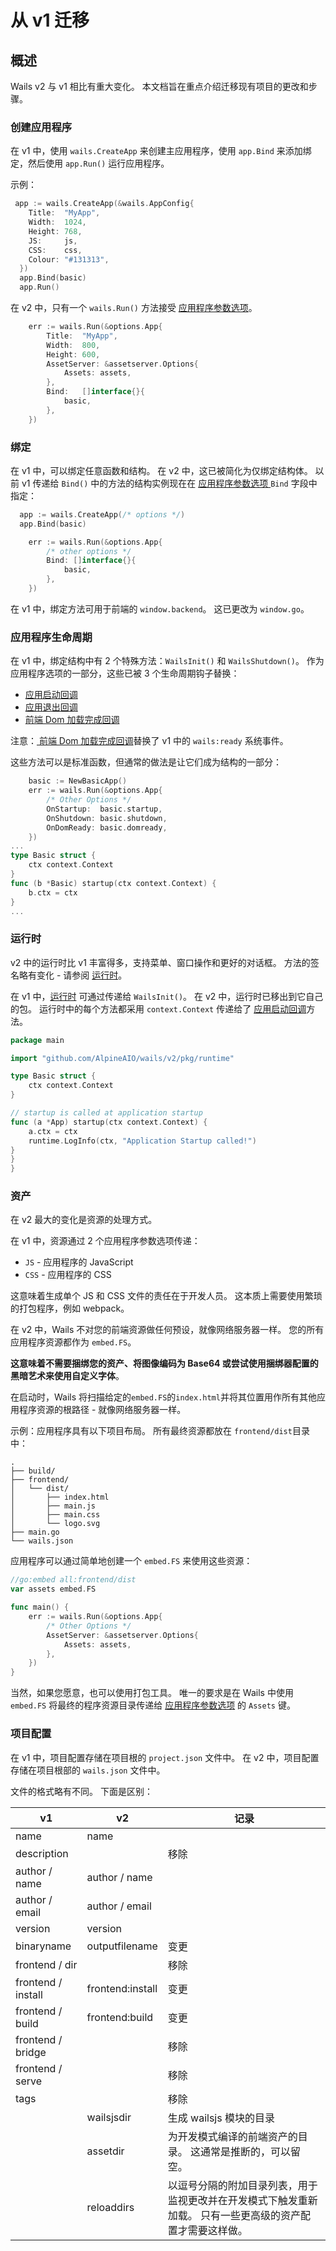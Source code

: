 # 从 v1 迁移

## 概述

Wails v2 与 v1 相比有重大变化。 本文档旨在重点介绍迁移现有项目的更改和步骤。

### 创建应用程序

在 v1 中，使用 `wails.CreateApp` 来创建主应用程序，使用 `app.Bind` 来添加绑定，然后使用 `app.Run()` 运行应用程序。

示例：

```go title="v1"
 app := wails.CreateApp(&wails.AppConfig{
    Title:  "MyApp",
    Width:  1024,
    Height: 768,
    JS:     js,
    CSS:    css,
    Colour: "#131313",
  })
  app.Bind(basic)
  app.Run()
```

在 v2 中，只有一个 `wails.Run()` 方法接受 [应用程序参数选项](../reference/options#应用程序参数选项)。

```go title="v2"
    err := wails.Run(&options.App{
        Title:  "MyApp",
        Width:  800,
        Height: 600,
        AssetServer: &assetserver.Options{
            Assets: assets,
        },
        Bind:   []interface{}{
            basic,
        },
    })
```

### 绑定

在 v1 中，可以绑定任意函数和结构。 在 v2 中，这已被简化为仅绑定结构体。 以前 v1 传递给 `Bind()` 中的方法的结构实例现在在 [应用程序参数选项 ](../reference/options#应用程序参数选项)`Bind` 字段中指定：

```go title="v1"
  app := wails.CreateApp(/* options */)
  app.Bind(basic)
```

```go title="v2"
    err := wails.Run(&options.App{
        /* other options */
        Bind: []interface{}{
            basic,
        },
    })
```

在 v1 中，绑定方法可用于前端的 `window.backend`。 这已更改为 `window.go`。

### 应用程序生命周期

在 v1 中，绑定结构中有 2 个特殊方法：`WailsInit()` 和 `WailsShutdown()`。 作为应用程序选项的一部分，这些已被 3 个生命周期钩子替换：

- [应用启动回调](../reference/options.mdx#onstartup)
- [应用退出回调](../reference/options.mdx#onshutdown)
- [前端 Dom 加载完成回调](../reference/options.mdx#ondomready)

注意：[ 前端 Dom 加载完成回调](../reference/options#前端-dom-加载完成回调)替换了 v1 中的 `wails:ready` 系统事件。

这些方法可以是标准函数，但通常的做法是让它们成为结构的一部分：

```go title="v2"
    basic := NewBasicApp()
    err := wails.Run(&options.App{
        /* Other Options */
        OnStartup:  basic.startup,
        OnShutdown: basic.shutdown,
        OnDomReady: basic.domready,
    })
...
type Basic struct {
    ctx context.Context
}
func (b *Basic) startup(ctx context.Context) {
    b.ctx = ctx
}
...
```

### 运行时

v2 中的运行时比 v1 丰富得多，支持菜单、窗口操作和更好的对话框。 方法的签名略有变化 - 请参阅 [运行时](../reference/runtime/intro)。

在 v1 中，[运行时](../reference/runtime/intro) 可通过传递给 `WailsInit()`。 在 v2 中，运行时已移出到它自己的包。 运行时中的每个方法都采用 `context.Context` 传递给了 [应用启动回调](../reference/options#应用启动回调)方法。

```go title="Runtime Example"
package main

import "github.com/AlpineAIO/wails/v2/pkg/runtime"

type Basic struct {
    ctx context.Context
}

// startup is called at application startup
func (a *App) startup(ctx context.Context) {
    a.ctx = ctx
    runtime.LogInfo(ctx, "Application Startup called!")
}
}
}

```

### 资产

在 v2 最大的变化是资源的处理方式。

在 v1 中，资源通过 2 个应用程序参数选项传递：

- `JS` - 应用程序的 JavaScript
- `CSS` - 应用程序的 CSS

这意味着生成单个 JS 和 CSS 文件的责任在于开发人员。 这本质上需要使用繁琐的打包程序，例如 webpack。

在 v2 中，Wails 不对您的前端资源做任何预设，就像网络服务器一样。 您的所有应用程序资源都作为 `embed.FS`。

**这意味着不需要捆绑您的资产、将图像编码为 Base64 或尝试使用捆绑器配置的黑暗艺术来使用自定义字体**。

在启动时，Wails 将扫描给定的`embed.FS`的`index.html`并将其位置用作所有其他应用程序资源的根路径 - 就像网络服务器一样。

示例：应用程序具有以下项目布局。 所有最终资源都放在 `frontend/dist`目录中：

```shell
.
├── build/
├── frontend/
│   └── dist/
│       ├── index.html
│       ├── main.js
│       ├── main.css
│       └── logo.svg
├── main.go
└── wails.json
```

应用程序可以通过简单地创建一个 `embed.FS` 来使用这些资源：

```go title="Assets Example"
//go:embed all:frontend/dist
var assets embed.FS

func main() {
    err := wails.Run(&options.App{
        /* Other Options */
        AssetServer: &assetserver.Options{
            Assets: assets,
        },
    })
}
```

当然，如果您愿意，也可以使用打包工具。 唯一的要求是在 Wails 中使用 `embed.FS` 将最终的程序资源目录传递给 [应用程序参数选项](../reference/options#应用程序参数选项) 的 `Assets` 键。

### 项目配置

在 v1 中，项目配置存储在项目根的 `project.json` 文件中。 在 v2 中，项目配置存储在项目根部的 `wails.json` 文件中。

文件的格式略有不同。 下面是区别：

<p align="center">

| v1                 | v2               | 记录                                                                                                                                                                      |
| ------------------ | ---------------- | -------------------------------------------------------------------------------------------------------------------------------------------------------------------------- |
| name               | name             |                                                                                                                                                                            |
| description        |                  | 移除                                                                                                                                                                    |
| author / name      | author / name    |                                                                                                                                                                            |
| author / email     | author / email   |                                                                                                                                                                            |
| version            | version          |                                                                                                                                                                            |
| binaryname         | outputfilename   | 变更                                                                                                                                                                   |
| frontend / dir     |                  | 移除                                                                                                                                                                    |
| frontend / install | frontend:install | 变更                                                                                                                                                                    |
| frontend / build   | frontend:build   | 变更                                                                                                                                                                    |
| frontend / bridge  |                  | 移除                                                                                                                                                                    |
| frontend / serve   |                  | 移除                                                                                                                                                                    |
| tags               |                  | 移除                                                                                                                                                                    |
|                    | wailsjsdir       | 生成 wailsjs 模块的目录                                                                                                                                 |
|                    | assetdir         | 为开发模式编译的前端资产的目录。 这通常是推断的，可以留空。                                                           |
|                    | reloaddirs       | 以逗号分隔的附加目录列表，用于监视更改并在开发模式下触发重新加载。 只有一些更高级的资产配置才需要这样做。 |

</p>
